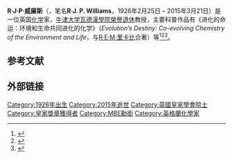 {{Infobox scientist
  | name              = Bob Williams
  | birth_name        =
  | birth_date        = {{birth date|df=yes|1926|2|25}}
  | death_date        = {{death date and age|df=yes|2015|3|21|1926|2|25}}
  | alma_mater        =  [[牛津大學墨頓學院|牛津大學墨頓學院]]
  | honorific_suffix  = [[Order_of_the_British_Empire|MBE]] [[Fellow_of_the_Royal_Society|FRS]]  
  | awards            = [[皇家獎章|皇家獎章]]
  | spouse            = {{marriage|Jelly Büchli|1952}}
    | field             = {{Plainlist|
* [[化学|化学]]
* [[金属蛋白|金属蛋白]]<ref>{{Cite journal | author = B. L. Vallee & R. J. P. Williams | title = Metalloenzymes: the entatic nature of their active sites | journal = [[Proceedings_of_the_National_Academy_of_Sciences_of_the_United_States_of_America|Proceedings of the National Academy of Sciences of the United States of America]] | volume = 59 | issue = 2 | pages = 498–505 | year = 1968 | pmid = 5238980 | pmc = 224700 | doi=10.1073/pnas.59.2.498 }}</ref>}}
    | workplaces     = [[牛津大学|牛津大学]]
    | known_for       = [[欧文–威廉斯序列|欧文–威廉斯序列]]
    | thesis_title      =  An investigation of the complex compounds of some metals
    | thesis_url        = http://ethos.bl.uk/OrderDetails.do?uin=uk.bl.ethos.672923
    | thesis_year       = 1950
    | doctoral_advisor  = [[H·M·N·H·欧文|H·M·N·H·欧文]]<ref name="Irving 1953">{{cite journal |last=Irving  | first = H. M. N. H.|author2=Williams, R. J. P.|year=1953|title=The stability of transition-metal complexes|journal=[[Journal_of_the_Chemical_Society|J. Chem. Soc.]]|pages=3192–3210|doi=10.1039/JR9530003192 }}</ref>
    | doctoral_students = [[迈克尔·托尔·波普|迈克尔·托尔·波普]]<br>[[彼得·戴_(化学家)|彼得·戴]]<ref name=daydhil>{{cite thesis |degree=DPhil |first=Peter |last=Day |title=Light induced charge transfer in solids |publisher=University of Oxford |year=1965 |url=http://solo.bodleian.ox.ac.uk/primo_library/libweb/action/display.do?doc=oxfaleph020495914 |oclc=944386301 |access-date=2020-09-15 |archive-date=2020-09-16 |archive-url=https://web.archive.org/web/20200916234354/http://solo.bodleian.ox.ac.uk/primo_library/libweb/action/display.do?doc=oxfaleph020495914 |dead-url=no }}</ref>
    | website           = {{URL|wadham.ox.ac.uk/people/emeritus-fellows/w/bob-williams}}
}}
'''R·J·P·威廉斯'''（{{lang-en|Robert Joseph Paton Williams}}，笔名'''R·J. P. Williams'''，1926年2月25日 – 2015年3月21日）是一位英国[[化学|化学]]家，[[牛津大学|牛津大学]][[牛津大學瓦德漢學院|瓦德漢學院]][[榮譽退休|榮譽退休]]教授，主要科普作品有《进化的命运：环境和生命共同进化的化学》（''Evolution’s Destiny: Co-evolving Chemistry of the Environment and Life''，与[[R·E·M·里卡比|R·E·M·里卡比]]合著）等<ref name="Thomson2015">{{cite journal|last1=Thomson|first1=Andrew J|title=Professor Robert JP Williams FRS (25/2/1926–21/3/2015)|journal=JBIC Journal of Biological Inorganic Chemistry|volume=20|issue=4|year=2015|pages=617–618|issn=0949-8257|doi=10.1007/s00775-015-1262-6}}</ref><ref name="MannThomson2015">{{cite journal|last1=Mann|first1=Stephen|last2=Thomson|first2=Andrew J.|title=Robert J. P. Williams (1926–2015)|journal=[[Angewandte_Chemie|Angewandte Chemie]]|volume=127|issue=27|year=2015|pages=7856–7856|issn=0044-8249|doi=10.1002/ange.201504131}}</ref><ref>{{cite web|url=http://www.chem.ox.ac.uk/news/rjpwilliams.html|title=R J P Williams (1926–2015)|publisher=University of Oxford|archiveurl=https://web.archive.org/web/20160209102758/http://www.chem.ox.ac.uk/news/rjpwilliams.html|archivedate=2016-02-09|author=Anon|year=2015|accessdate=2020-09-15|dead-url=no}}</ref>。

== 参考文献 ==
{{reflist}}

== 外部链接 ==
{{皇家奖章获得者}}
{{Authority control}}

[[Category:1926年出生|Category:1926年出生]]
[[Category:2015年逝世|Category:2015年逝世]]
[[Category:英國皇家學會院士|Category:英國皇家學會院士]]
[[Category:皇家獎章獲得者|Category:皇家獎章獲得者]]
[[Category:MBE勳銜|Category:MBE勳銜]]
[[Category:英格蘭化學家|Category:英格蘭化學家]]
